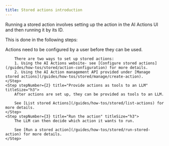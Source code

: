 ```yaml
---
title: Stored actions introduction
---
```


Running a stored action involves setting up the action in the AI Actions UI and then running it by its ID.

This is done in the following steps:

<Steps>
    <Step stepNumber={1} title="Set up the action" titleSize="h3">
        Actions need to be configured by a user before they can be used.

        There are two ways to set up stored actions:
        1. Using the AI Actions website- see [Configure stored actions](/guides/how-tos/stored/action-configuration) for more details.
        2. Using the AI Action management API provided under [Manage stored actions](/guides/how-tos/stored/manage/create-action).
    </Step>
    <Step stepNumber={2} title="Provide actions as tools to an LLM" titleSize="h3">
        After actions are set up, they can be provided as tools to an LLM.

        See [List stored Actions](/guides/how-tos/stored/list-actions) for more details.
    </Step>
    <Step stepNumber={3} title="Run the action" titleSize="h3">
        The LLM can then decide which action it wants to run.

        See [Run a stored action](/guides/how-tos/stored/run-stored-action) for more details.
    </Step>
</Steps>